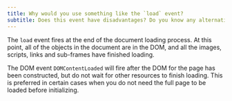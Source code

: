 ```yaml
---
title: Why would you use something like the `load` event?
subtitle: Does this event have disadvantages? Do you know any alternatives, and why would you use those?
---
```


The `load` event fires at the end of the document loading process. At this point, all of the objects in the document are in the DOM, and all the images, scripts, links and sub-frames have finished loading.

The DOM event `DOMContentLoaded` will fire after the DOM for the page has been constructed, but do not wait for other resources to finish loading. This is preferred in certain cases when you do not need the full page to be loaded before initializing.
